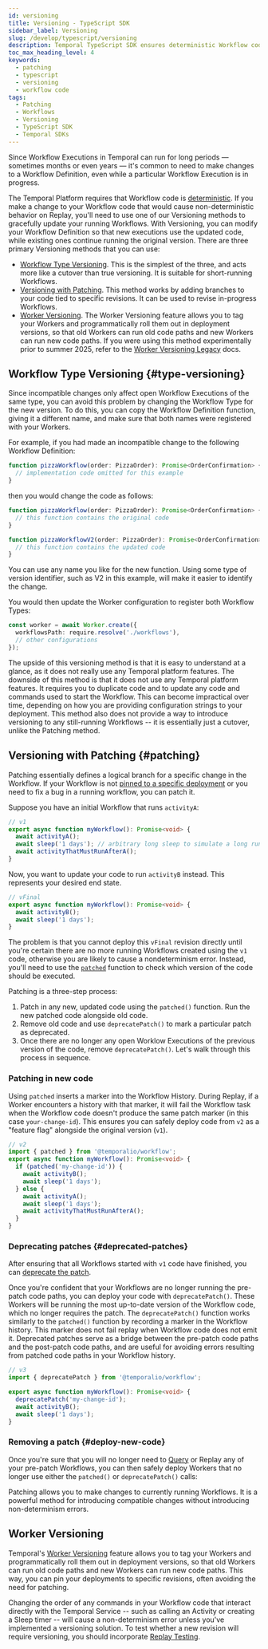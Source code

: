 ```yaml
---
id: versioning
title: Versioning - TypeScript SDK
sidebar_label: Versioning
slug: /develop/typescript/versioning
description: Temporal TypeScript SDK ensures deterministic Workflow code with versioning features like Workflow Patching APIs, Worker Build IDs, and Workflow migration strategies.
toc_max_heading_level: 4
keywords:
  - patching
  - typescript
  - versioning
  - workflow code
tags:
  - Patching
  - Workflows
  - Versioning
  - TypeScript SDK
  - Temporal SDKs
---
```



Since Workflow Executions in Temporal can run for long periods — sometimes months or even years — it's common to need to make changes to a Workflow Definition, even while a particular Workflow Execution is in progress.

The Temporal Platform requires that Workflow code is [deterministic](/workflow-definition#deterministic-constraints).
If you make a change to your Workflow code that would cause non-deterministic behavior on Replay, you'll need to use one of our Versioning methods to gracefully update your running Workflows.
With Versioning, you can modify your Workflow Definition so that new executions use the updated code, while existing ones continue running the original version.
There are three primary Versioning methods that you can use:

- [Workflow Type Versioning](#type-versioning). This is the simplest of the three, and acts more like a cutover than true versioning. It is suitable for short-running Workflows.
- [Versioning with Patching](#patching). This method works by adding branches to your code tied to specific revisions. It can be used to revise in-progress Workflows.
- [Worker Versioning](/production-deployment/worker-deployments/worker-versioning). The Worker Versioning feature allows you to tag your Workers and programmatically roll them out in deployment versions, so that old Workers can run old code paths and new Workers can run new code paths. If you were using this method experimentally prior to summer 2025, refer to the [Worker Versioning Legacy](worker-versioning-legacy) docs.

## Workflow Type Versioning {#type-versioning}

Since incompatible changes only affect open Workflow Executions of the same type, you can avoid this problem by changing the Workflow Type for the new version.
To do this, you can copy the Workflow Definition function, giving it a different name, and make sure that both names were registered with your Workers.

For example, if you had made an incompatible change to the following Workflow Definition:

```typescript
function pizzaWorkflow(order: PizzaOrder): Promise<OrderConfirmation> {
  // implementation code omitted for this example
}
```

then you would change the code as follows:

```typescript
function pizzaWorkflow(order: PizzaOrder): Promise<OrderConfirmation> {
  // this function contains the original code
}

function pizzaWorkflowV2(order: PizzaOrder): Promise<OrderConfirmation> {
  // this function contains the updated code
}
```

You can use any name you like for the new function.
Using some type of version identifier, such as V2 in this example, will make it easier to identify the change.

You would then update the Worker configuration to register both Workflow Types:

```typescript
const worker = await Worker.create({
  workflowsPath: require.resolve('./workflows'),
  // other configurations
});
```

The upside of this versioning method is that it is easy to understand at a glance, as it does not really use any Temporal platform features.
The downside of this method is that it does not use any Temporal platform features.
It requires you to duplicate code and to update any code and commands used to start the Workflow.
This can become impractical over time, depending on how you are providing configuration strings to your deployment.
This method also does not provide a way to introduce versioning to any still-running Workflows -- it is essentially just a cutover, unlike the Patching method.

## Versioning with Patching {#patching}

Patching essentially defines a logical branch for a specific change in the Workflow.
If your Workflow is not [pinned to a specific deployment](/production-deployment/worker-deployments/worker-versioning) or you need to fix a bug in a running workflow, you can patch it.

Suppose you have an initial Workflow that runs `activityA`:

```ts
// v1
export async function myWorkflow(): Promise<void> {
  await activityA();
  await sleep('1 days'); // arbitrary long sleep to simulate a long running workflow we need to patch
  await activityThatMustRunAfterA();
}
```

Now, you want to update your code to run `activityB` instead. This represents your desired end state.

```ts
// vFinal
export async function myWorkflow(): Promise<void> {
  await activityB();
  await sleep('1 days');
}
```

The problem is that you cannot deploy this `vFinal` revision directly until you're certain there are no more running Workflows created using the `v1` code, otherwise you are likely to cause a nondeterminism error.
Instead, you'll need to use the [`patched`](https://typescript.temporal.io/api/namespaces/workflow#patched) function to check which version of the code should be executed.

Patching is a three-step process:

1. Patch in any new, updated code using the `patched()` function. Run the new patched code alongside old code.
2. Remove old code and use `deprecatePatch()` to mark a particular patch as deprecated.
3. Once there are no longer any open Worklow Executions of the previous version of the code, remove `deprecatePatch()`.
   Let's walk through this process in sequence.

### Patching in new code

Using `patched` inserts a marker into the Workflow History.
During Replay, if a Worker encounters a history with that marker, it will fail the Workflow task when the Workflow code doesn't produce the same patch marker (in this case `your-change-id`).
This ensures you can safely deploy code from `v2` as a "feature flag" alongside the original version (`v1`).

```ts
// v2
import { patched } from '@temporalio/workflow';
export async function myWorkflow(): Promise<void> {
  if (patched('my-change-id')) {
    await activityB();
    await sleep('1 days');
  } else {
    await activityA();
    await sleep('1 days');
    await activityThatMustRunAfterA();
  }
}
```

### Deprecating patches {#deprecated-patches}

After ensuring that all Workflows started with `v1` code have finished, you can [deprecate the patch](https://typescript.temporal.io/api/namespaces/workflow#deprecatepatch).

Once you're confident that your Workflows are no longer running the pre-patch code paths, you can deploy your code with `deprecatePatch()`.
These Workers will be running the most up-to-date version of the Workflow code, which no longer requires the patch.
The `deprecatePatch()` function works similarly to the `patched()` function by recording a marker in the Workflow history.
This marker does not fail replay when Workflow code does not emit it.
Deprecated patches serve as a bridge between the pre-patch code paths and the post-patch code paths, and are useful for avoiding errors resulting from patched code paths in your Workflow history.

```ts
// v3
import { deprecatePatch } from '@temporalio/workflow';

export async function myWorkflow(): Promise<void> {
  deprecatePatch('my-change-id');
  await activityB();
  await sleep('1 days');
}
```

### Removing a patch {#deploy-new-code}

Once you're sure that you will no longer need to [Query](/develop/typescript/message-passing#send-query) or Replay any of your pre-patch Workflows, you can then safely deploy Workers that no longer use either the `patched()` or `deprecatePatch()` calls:

Patching allows you to make changes to currently running Workflows.
It is a powerful method for introducing compatible changes without introducing non-determinism errors.

## Worker Versioning

Temporal's [Worker Versioning](/production-deployment/worker-deployments/worker-versioning) feature allows you to tag your Workers and programmatically roll them out in deployment versions, so that old Workers can run old code paths and new Workers can run new code paths. This way, you can pin your deployments to specific revisions, often avoiding the need for patching.

Changing the order of any commands in your Workflow code that interact directly with the Temporal Service -- such as calling an Activity or creating a Sleep timer -- will cause a non-determinism error unless you've implemented a versioning solution.
To test whether a new revision will require versioning, you should incorporate [Replay Testing](/develop/typescript/testing-suite#replay).
